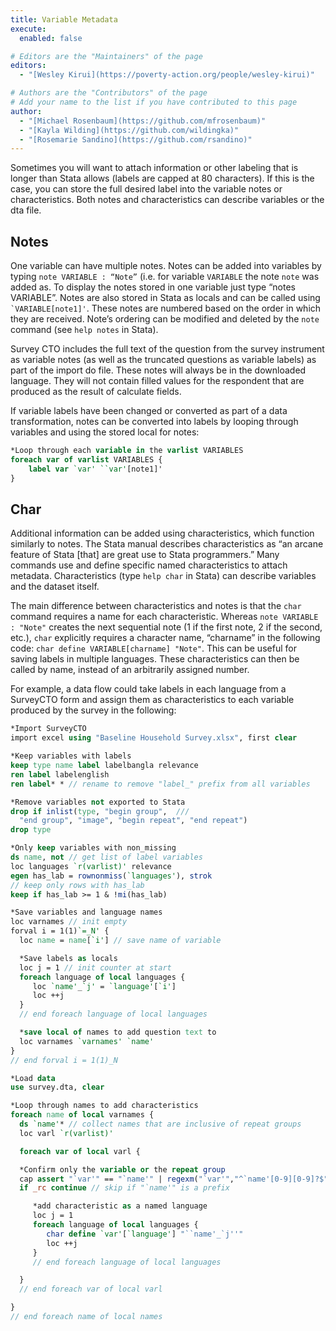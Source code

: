 ```yaml
---
title: Variable Metadata
execute: 
  enabled: false

# Editors are the "Maintainers" of the page
editors:
  - "[Wesley Kirui](https://poverty-action.org/people/wesley-kirui)"

# Authors are the "Contributors" of the page
# Add your name to the list if you have contributed to this page
author:
  - "[Michael Rosenbaum](https://github.com/mfrosenbaum)"
  - "[Kayla Wilding](https://github.com/wildingka)"
  - "[Rosemarie Sandino](https://github.com/rsandino)"
---
```


Sometimes you will want to attach information or other labeling that is longer than Stata allows (labels are capped at 80 characters). If this is the case, you can store the full desired label into the variable notes or characteristics. Both notes and characteristics can describe variables or the dta file.

## Notes

One variable can have multiple notes. Notes can be added into variables by typing  `note VARIABLE : “Note”` (i.e. for variable `VARIABLE` the note `note` was added as. To display the notes stored in one variable just type “notes VARIABLE”. Notes are also stored in Stata as locals and can be called using `` `VARIABLE[note1]' ``. These notes are numbered based on the order in which they are received. Note's ordering can be modified and deleted by the `note` command (see `help notes` in Stata).

Survey CTO includes the full text of the question from the survey instrument as variable notes (as well as the truncated questions as variable labels) as part of the import do file. These notes will always be in the downloaded language. They will not contain filled values for the respondent that are produced as the result of calculate fields.

If variable labels have been changed or converted as part of a data transformation, notes can be converted into labels by looping through variables and using the stored local for notes:

```stata       
*Loop through each variable in the varlist VARIABLES
foreach var of varlist VARIABLES {
    label var `var' ``var'[note1]'
}
```

## Char

Additional information can be added using characteristics, which function similarly to notes. The Stata manual describes characteristics as "an arcane feature of Stata [that] are great use to Stata programmers." Many commands use and define specific named characteristics to attach metadata. Characteristics (type `help char` in Stata) can describe variables and the dataset itself.  

The main difference between characteristics and notes is that the `char` command requires a name for each characteristic. Whereas `note VARIABLE : "Note"` creates the next sequential note (1 if the first note, 2 if the second, etc.), `char` explicitly requires a character name, "charname" in the following code: `char define VARIABLE[charname] "Note"`. This can be useful for saving labels in multiple languages. These characteristics can then be called by name, instead of an arbitrarily assigned number.

For example, a data flow could take labels in each language from a SurveyCTO form and assign them as characteristics to each variable produced by the survey in the following:

```stata
*Import SurveyCTO
import excel using "Baseline Household Survey.xlsx", first clear

*Keep variables with labels
keep type name label labelbangla relevance
ren label labelenglish
ren label* * // rename to remove "label_" prefix from all variables

*Remove variables not exported to Stata
drop if inlist(type, "begin group",  ///
  "end group", "image", "begin repeat", "end repeat")
drop type

*Only keep variables with non_missing
ds name, not // get list of label variables
loc languages `r(varlist)' relevance
egen has_lab = rownonmiss(`languages'), strok
// keep only rows with has_lab
keep if has_lab >= 1 & !mi(has_lab) 

*Save variables and language names
loc varnames // init empty
forval i = 1(1)`=_N' {
  loc name = name[`i'] // save name of variable

  *Save labels as locals
  loc j = 1 // init counter at start
  foreach language of local languages {
     loc `name'_`j' = `language'[`i']
     loc ++j
  }
  // end foreach language of local languages

  *save local of names to add question text to 
  loc varnames `varnames' `name'
}
// end forval i = 1(1)_N

*Load data
use survey.dta, clear

*Loop through names to add characteristics
foreach name of local varnames {
  ds `name'* // collect names that are inclusive of repeat groups
  loc varl `r(varlist)'

  foreach var of local varl {

  *Confirm only the variable or the repeat group
  cap assert "`var'" == "`name'" | regexm("`var'","^`name'[0-9][0-9]?$")
  if _rc continue // skip if "`name'" is a prefix

     *add characteristic as a named language
     loc j = 1 
     foreach language of local languages {
        char define `var'[`language'] "``name'_`j''"
        loc ++j
     }
     // end foreach language of local languages

  }
  // end foreach var of local varl

}
// end foreach name of local names
```